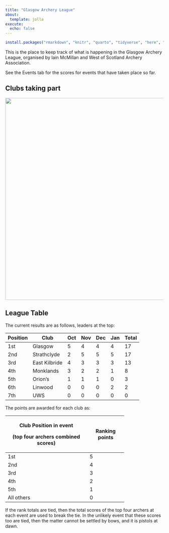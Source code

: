 ```yaml
---
title: "Glasgow Archery League"
about:
  template: jolla
execute: 
  echo: false
---
```


```r
install.packages("rmarkdown", "knitr", "quarto", "tidyverse", "here", "english", "DBI", "duckdb")
```

This is the place to keep track of what is happening in the Glasgow Archery League, organised by Iain McMillan and West of Scotland Archery Association.

See the Events tab for the scores for events that have taken place so far.

## Clubs taking part

![](data/clubs.jpeg){width="641"}

## League Table

The current results are as follows, leaders at the top:

| Position | Club          | Oct | Nov | Dec | Jan | Total |
|----------|---------------|-----|-----|-----|-----|-------|
| 1st      | Glasgow       | 5   | 4   | 4   | 4   | 17    |
| 2nd      | Strathclyde   | 2   | 5   | 5   | 5   | 17    |
| 3rd      | East Kilbride | 4   | 3   | 3   | 3   | 13    |
| 4th      | Monklands     | 3   | 2   | 2   | 1   | 8     |
| 5th      | Orion's       | 1   | 1   | 1   | 0   | 3     |
| 6th      | Linwood       | 0   | 0   | 0   | 2   | 2     |
| 7th      | UWS           | 0   | 0   | 0   | 0   | 0     |

The points are awarded for each club as:

+------------------------------------+----------------+
| Club Position in event             | Ranking points |
|                                    |                |
| (top four archers combined scores) |                |
+====================================+================+
| 1st                                | 5              |
+------------------------------------+----------------+
| 2nd                                | 4              |
+------------------------------------+----------------+
| 3rd                                | 3              |
+------------------------------------+----------------+
| 4th                                | 2              |
+------------------------------------+----------------+
| 5th                                | 1              |
+------------------------------------+----------------+
| All others                         | 0              |
+------------------------------------+----------------+

If the rank totals are tied, then the total scores of the top four archers at each event are used to break the tie. In the unlikely event that these scores too are tied, then the matter cannot be settled by bows, and it is pistols at dawn.
